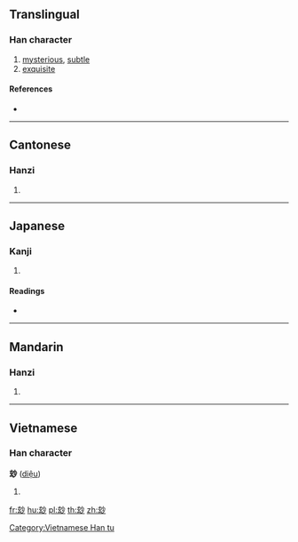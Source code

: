 {{character info/new}}
{{also|妙}}
==Translingual==

===Han character===
{{Han char|rn=95|rad=玄|as=04|sn=9|four=09720|canj=YIFH|ids=⿰玄少}}

# [[mysterious]], [[subtle]]
# [[exquisite]]

====References====
* {{Han ref|kx=0725.020|dkj=20815|dj=1135.010|hdz=10287.040|uh=7385|ud=29573|bh=CFC6|bd=53190}}

----

==Cantonese==

===Hanzi===
{{yue-hanzi|jyut=|y=miu6}}

# {{defn|lang=yue|sort=玄04}}

----

==Japanese==

===Kanji===
{{ja-kanji|grade=|rs=玄04}}

# {{defn|lang=ja|sort=玄04}}

====Readings====
* {{ja-readings|on=[[みょう]] (myō)|kun=[[たえ]] (tae)}}

----

==Mandarin==

===Hanzi===
{{cmn-hanzi|pin=[[cī]] ([[ci1]]), [[miào]] ([[miao4]]), [[xuán]] ([[xuan2]])|wg=tz'u<sup>1</sup>, miao<sup>4</sup>, hsüan<sup>2</sup>}}

# {{defn|lang=cmn|sort=玄04}}

----

==Vietnamese==

===Han character===
'''玅''' ([[diệu]])

# {{defn|lang=vi}}

[[Category:Vietnamese Han tu]]

[[fr:玅]]
[[hu:玅]]
[[pl:玅]]
[[th:玅]]
[[zh:玅]]